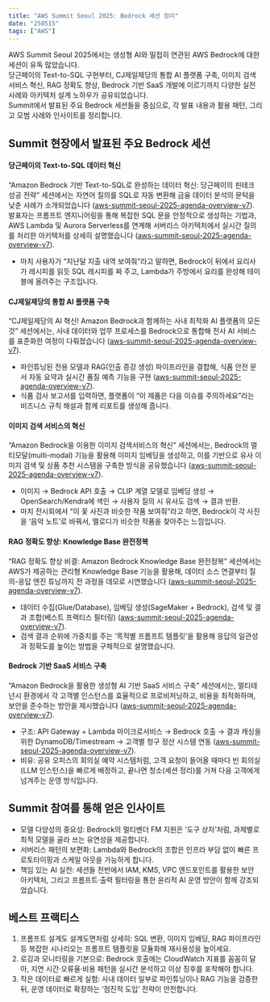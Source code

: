```yaml
---
title: "AWS Summit Seoul 2025: Bedrock 세션 정리"
date: "250515"
tags: ["AWS"]
---
```


AWS Summit Seoul 2025에서는 생성형 AI와 밀접히 연관된 AWS Bedrock에 대한 세션이 유독 많았습니다.  
당근페이의 Text-to-SQL 구현부터, CJ제일제당의 통합 AI 플랫폼 구축, 이미지 검색 서비스 혁신, RAG 정확도 향상, Bedrock 기반 SaaS 개발에 이르기까지 다양한 실전 사례와 아키텍처 설계 노하우가 공유되었습니다.  
Summit에서 발표된 주요 Bedrock 세션들을 중심으로, 각 발표 내용과 활용 패턴, 그리고 모범 사례와 인사이트를 정리합니다.

## Summit 현장에서 발표된 주요 Bedrock 세션

#### 당근페이의 Text-to-SQL 데이터 혁신

“Amazon Bedrock 기반 Text-to-SQL로 완성하는 데이터 혁신: 당근페이의 핀테크 성공 전략” 세션에서는 자연어 질의를 SQL로 자동 변환해 금융 데이터 분석의 문턱을 낮춘 사례가 소개되었습니다 ([aws-summit-seoul-2025-agenda-overview-v7](https://pages.awscloud.com/rs/112-TZM-766/images/aws-summit-seoul-2025-agenda-overview-v7.pdf)). 발표자는 프롬프트 엔지니어링을 통해 복잡한 SQL 문을 안정적으로 생성하는 기법과, AWS Lambda 및 Aurora Serverless를 연계해 서버리스 아키텍처에서 실시간 질의를 처리한 아키텍처를 상세히 설명했습니다 ([aws-summit-seoul-2025-agenda-overview-v7](https://pages.awscloud.com/rs/112-TZM-766/images/aws-summit-seoul-2025-agenda-overview-v7.pdf)).

- 마치 사용자가 “지난달 지출 내역 보여줘”라고 말하면, Bedrock이 뒤에서 요리사가 레시피를 읽듯 SQL 레시피를 짜 주고, Lambda가 주방에서 요리를 완성해 테이블에 올려주는 구조입니다.

#### CJ제일제당의 통합 AI 플랫폼 구축

“CJ제일제당의 AI 혁신! Amazon Bedrock과 함께하는 사내 최적화 AI 플랫폼의 모든 것” 세션에서는, 사내 데이터와 업무 프로세스를 Bedrock으로 통합해 전사 AI 서비스를 표준화한 여정이 다뤄졌습니다 ([aws-summit-seoul-2025-agenda-overview-v7](https://pages.awscloud.com/rs/112-TZM-766/images/aws-summit-seoul-2025-agenda-overview-v7.pdf)).

- 파인튜닝된 전용 모델과 RAG(인출 증강 생성) 파이프라인을 결합해, 식품 안전 문서 자동 요약과 실시간 품질 예측 기능을 구현 ([aws-summit-seoul-2025-agenda-overview-v7](https://pages.awscloud.com/rs/112-TZM-766/images/aws-summit-seoul-2025-agenda-overview-v7.pdf)).
- 식품 검사 보고서를 입력하면, 플랫폼이 “이 제품은 다음 이슈를 주의하세요”라는 비즈니스 규칙 해설과 함께 리포트를 생성해 줍니다.

#### 이미지 검색 서비스의 혁신

“Amazon Bedrock을 이용한 이미지 검색서비스의 혁신” 세션에서는, Bedrock의 멀티모달(multi-modal) 기능을 활용해 이미지 임베딩을 생성하고, 이를 기반으로 유사 이미지 검색 및 상품 추천 시스템을 구축한 방식을 공유했습니다 ([aws-summit-seoul-2025-agenda-overview-v7](https://pages.awscloud.com/rs/112-TZM-766/images/aws-summit-seoul-2025-agenda-overview-v7.pdf)).

- 이미지 → Bedrock API 호출 → CLIP 계열 모델로 임베딩 생성 → OpenSearch/Kendra에 색인 → 사용자 질의 시 유사도 검색 → 결과 반환.
- 마치 전시회에서 “이 꽃 사진과 비슷한 작품 보여줘”라고 하면, Bedrock이 각 사진을 ‘음악 노트’로 바꿔서, 멜로디가 비슷한 작품을 찾아주는 느낌입니다.

#### RAG 정확도 향상: Knowledge Base 완전정복

“RAG 정확도 향상 비결: Amazon Bedrock Knowledge Base 완전정복” 세션에서는 AWS가 제공하는 관리형 Knowledge Base 기능을 활용해, 데이터 소스 연결부터 질의-응답 엔진 튜닝까지 전 과정을 데모로 시연했습니다 ([aws-summit-seoul-2025-agenda-overview-v7](https://pages.awscloud.com/rs/112-TZM-766/images/aws-summit-seoul-2025-agenda-overview-v7.pdf)).

- 데이터 수집(Glue/Database), 임베딩 생성(SageMaker + Bedrock), 검색 및 결과 조합(베스트 프랙티스 필터링) ([aws-summit-seoul-2025-agenda-overview-v7](https://pages.awscloud.com/rs/112-TZM-766/images/aws-summit-seoul-2025-agenda-overview-v7.pdf)).
- 검색 결과 순위에 가중치를 주는 ‘목적별 프롬프트 템플릿’을 활용해 응답의 일관성과 정확도를 높이는 방법을 구체적으로 설명했습니다.

#### Bedrock 기반 SaaS 서비스 구축

“Amazon Bedrock을 활용한 생성형 AI 기반 SaaS 서비스 구축” 세션에서는, 멀티테넌시 환경에서 각 고객별 인스턴스를 효율적으로 프로비저닝하고, 비용을 최적화하며, 보안을 준수하는 방안을 제시했습니다 ([aws-summit-seoul-2025-agenda-overview-v7](https://pages.awscloud.com/rs/112-TZM-766/images/aws-summit-seoul-2025-agenda-overview-v7.pdf)).

- 구조: API Gateway + Lambda 마이크로서비스 → Bedrock 호출 → 결과 캐싱을 위한 DynamoDB/Timestream → 고객별 청구 정산 시스템 연동 ([aws-summit-seoul-2025-agenda-overview-v7](https://pages.awscloud.com/rs/112-TZM-766/images/aws-summit-seoul-2025-agenda-overview-v7.pdf)).
- 비유: 공유 오피스의 회의실 예약 시스템처럼, 고객 요청이 들어올 때마다 빈 회의실(LLM 인스턴스)을 빠르게 배정하고, 끝나면 청소(세션 정리)를 거쳐 다음 고객에게 넘겨주는 운영 방식입니다.

## Summit 참여를 통해 얻은 인사이트

- 모델 다양성의 중요성: Bedrock의 멀티벤더 FM 지원은 ‘도구 상자’처럼, 과제별로 최적 모델을 골라 쓰는 유연성을 제공합니다.
- 서버리스 패턴의 보편화: Lambda와 Bedrock의 조합은 인프라 부담 없이 빠른 프로토타이핑과 스케일 아웃을 가능하게 합니다.
- 책임 있는 AI 실천: 세션들 전반에서 IAM, KMS, VPC 엔드포인트를 활용한 보안 아키텍처, 그리고 프롬프트·출력 필터링을 통한 윤리적 AI 운영 방안이 함께 강조되었습니다.

## 베스트 프랙티스

1. 프롬프트 설계도 설계도면처럼 상세히: SQL 변환, 이미지 임베딩, RAG 파이프라인 등 복잡한 시나리오는 프롬프트 템플릿을 모듈화해 재사용성을 높이세요.
2. 로깅과 모니터링을 기본으로: Bedrock 호출에는 CloudWatch 지표를 꼼꼼히 달아, 지연 시간·오류율·비용 패턴을 실시간 분석하고 이상 징후를 포착해야 합니다.
3. 작은 데이터로 빠르게 실험: 사내 데이터 일부로 파인튜닝이나 RAG 기능을 검증한 뒤, 운영 데이터로 확장하는 ‘점진적 도입’ 전략이 안전합니다.
